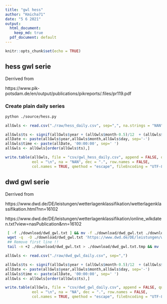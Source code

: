 ```yaml
---
title: "gwl hess"
author: "Kmicha71"
date: "5 6 2021"
output:
  html_document: 
    keep_md: true
  pdf_document: default
---
```


```r
knitr::opts_chunk$set(echo = TRUE)
```

## hess gwl serie

Derrived from 

https://www.pik-potsdam.de/en/output/publications/pikreports/.files/pr119.pdf


### Create plain daily series

```sh
python ./source/hess.py
```

```r
allGwls <- read.csv("./raw/hess_daily.csv", sep=",", na.strings = "NAN")

allGwls$ts <- signif(allGwls$year + (allGwls$month-0.5)/12  + (allGwls$day-0.5)/365, digits=8)
allDate <- paste(allGwls$year,allGwls$month,allGwls$day, sep='-')
allGwls$time <- paste(allDate, '00:00:00', sep=' ')
allGwls <- allGwls[order(allGwls$ts),]

write.table(allGwls, file = "csv/gwl_hess_daily.csv", append = FALSE, quote = TRUE, sep = ",",
            eol = "\n", na = "NAN", dec = ".", row.names = FALSE,
            col.names = TRUE, qmethod = "escape", fileEncoding = "UTF-8")

```


## dwd gwl serie

Derrived from 

https://www.dwd.de/DE/leistungen/wetterlagenklassifikation/wetterlagenklassifikation.html?nn=16102

https://www.dwd.de/DE/leistungen/wetterlagenklassifikation/online_wlkdaten.txt?view=nasPublication&nn=16102

```sh

 [ -f ./download/dwd_gwl.txt ] && mv -f ./download/dwd_gwl.txt ./download/dwd_gwl.txt.bck
 wget -q  -O ./download/dwd_gwl.txt 'https://www.dwd.de/DE/leistungen/wetterlagenklassifikation/online_wlkdaten.txt?view=nasPublication&nn=16102'
 ## Remove first line !!
 tail -n +2 ./download/dwd_gwl.txt > ./download/dwd_gwl.txt.tmp && mv ./download/dwd_gwl.txt.tmp ./download/dwd_gwl.txt

```


```r

allGwls <- read.csv("./raw/dwd_gwl_daily.csv", sep=",")

allGwls$ts <- signif(allGwls$year + (allGwls$month-0.5)/12  + (allGwls$day-0.5)/365, digits=8)
allDate <- paste(allGwls$year,allGwls$month,allGwls$day, sep='-')
allGwls$time <- paste(allDate, '00:00:00', sep=' ')
allGwls <- allGwls[order(allGwls$ts),]

write.table(allGwls, file = "csv/dwd_gwl_daily.csv", append = FALSE, quote = TRUE, sep = ",",
            eol = "\n", na = "NA", dec = ".", row.names = FALSE,
            col.names = TRUE, qmethod = "escape", fileEncoding = "UTF-8")



```